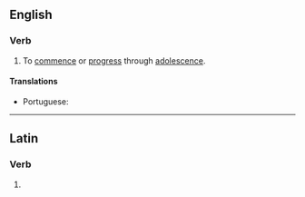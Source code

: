 ==English==

===Verb===
{{en-verb|adolesc}}

# {{lb|en|intransitive}} To [[commence]] or [[progress]] through [[adolescence]].

====Translations====
{{trans-top|commence or progress through adolescence}}
* Portuguese: {{t+|pt|adolescer}}
{{trans-mid}}
{{trans-bottom}}

----

==Latin==

===Verb===
{{la-verb-form|adolesce}}

# {{inflection of|adolescō||2|s|pres|actv|impr|lang=la}}